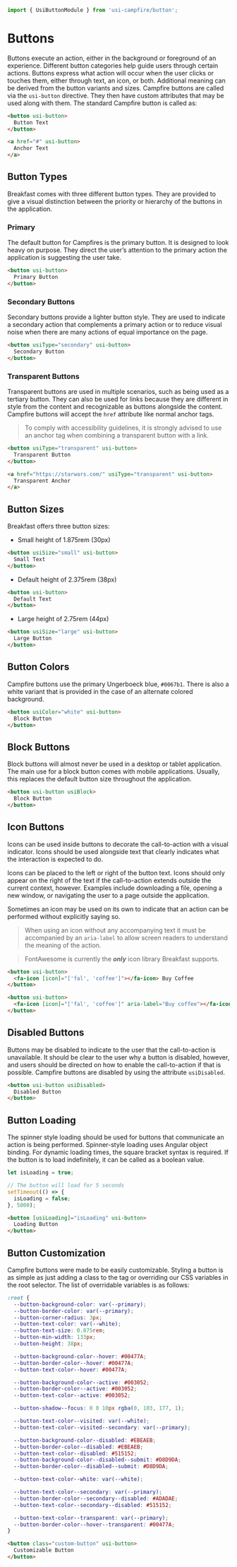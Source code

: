 ```ts
import { UsiButtonModule } from 'usi-campfire/button';
```

# Buttons
Buttons execute an action, either in the background or foreground of an experience. Different button categories help guide users through certain actions.
Buttons express what action will occur when the user clicks or touches them, either through text, an icon, or both. Additional meaning can be derived from the
button variants and sizes. Campfire buttons are called via the `usi-button` directive. They then have custom attributes that may be used along with them. The
standard Campfire button is called as:

```html
<button usi-button>
  Button Text
</button>

<a href="#" usi-button>
  Anchor Text
</a>
```

## Button Types
Breakfast comes with three different button types. They are provided to give a visual distinction between the priority or hierarchy of the buttons in the
application.

### Primary
The default button for Campfires is the primary button. It is designed to look heavy on purpose. They direct the user’s attention to the primary action the
application is suggesting the user take.

```html
<button usi-button>
  Primary Button
</button>
```

### Secondary Buttons
Secondary buttons provide a lighter button style. They are used to indicate a secondary action that complements a primary action or to reduce visual noise when
there are many actions of equal importance on the page.

```html
<button usiType="secondary" usi-button>
  Secondary Button
</button>
```

### Transparent Buttons
Transparent buttons are used in multiple scenarios, such as being used as a tertiary button. They can also be used for links because they are different in style
from the content and recognizable as buttons alongside the content. Campfire buttons will accept the `href` attribute like normal anchor tags.

> To comply with accessibility guidelines, it is strongly advised to use an anchor tag when combining a transparent button with a link.

```html
<button usiType="transparent" usi-button>
  Transparent Button
</button>

<a href="https://starwars.com/" usiType="transparent" usi-button>
  Transparent Anchor
</a>
```

## Button Sizes
Breakfast offers three button sizes:
- Small height of 1.875rem (30px)

```html
<button usiSize="small" usi-button>
  Small Text
</button>
```

- Default height of 2.375rem (38px)

```html
<button usi-button>
  Default Text
</button>
```

- Large height of 2.75rem (44px)

```html
<button usiSize="large" usi-button>
  Large Button
</button>
```

## Button Colors
Campfire buttons use the primary Ungerboeck blue, `#0067b1`. There is also a white variant that is provided in the case of an alternate colored background.

```html
<button usiColor="white" usi-button>
  Block Button
</button>
```

## Block Buttons
Block buttons will almost never be used in a desktop or tablet application. The main use for a block button comes with mobile applications. Usually, this
replaces the default button size throughout the application.

```html
<button usi-button usiBlock>
  Block Button
</button>
```

## Icon Buttons
Icons can be used inside buttons to decorate the call-to-action with a visual indicator. Icons should be used alongside text that clearly indicates what the
interaction is expected to do.

Icons can be placed to the left or right of the button text. Icons should only appear on the right of the text if the call-to-action extends outside the current
context, however. Examples include downloading a file, opening a new window, or navigating the user to a page outside the application.

Sometimes an icon may be used on its own to indicate that an action can be performed without explicitly saying so.

> When using an icon without any accompanying text it must be accompanied by an `aria-label` to allow screen readers to
> understand the meaning of the action.

> FontAwesome is currently the ***only*** icon library Breakfast supports.

```html
<button usi-button>
  <fa-icon [icon]="['fal', 'coffee']"></fa-icon> Buy Coffee
</button>

<button usi-button>
  <fa-icon [icon]="['fal', 'coffee']" aria-label="Buy coffee"></fa-icon>
</button>
```

## Disabled Buttons
Buttons may be disabled to indicate to the user that the call-to-action is unavailable. It should be clear to the user why a button is disabled, however, and
users should be directed on how to enable the call-to-action if that is possible. Campfire buttons are disabled by using the attribute `usiDisabled`.

```html
<button usi-button usiDisabled>
  Disabled Button
</button>
```

## Button Loading
The spinner style loading should be used for buttons that communicate an action is being performed. Spinner-style loading uses Angular object binding. For
dynamic loading times, the square bracket syntax is required. If the button is to load indefinitely, it can be called as a boolean value.

```ts
let isLoading = true;

// The button will load for 5 seconds
setTimeout(() => {
  isLoading = false;
}, 5000);
```

```html
<button [usiLoading]="isLoading" usi-button>
  Loading Button
</button>
```

## Button Customization
Campfire buttons were made to be easily customizable. Styling a button is as simple as just adding a class to the tag or overriding our CSS variables in the
root selector. The list of overridable variables is as follows:

```css
:root {
  --button-background-color: var(--primary);
  --button-border-color: var(--primary);
  --button-corner-radius: 3px;
  --button-text-color: var(--white);
  --button-text-size: 0.875rem;
  --button-min-width: 133px;
  --button-height: 38px;

  --button-background-color--hover: #00477A;
  --button-border-color--hover: #00477A;
  --button-text-color--hover: #00477A;

  --button-background-color--active: #003052;
  --button-border-color--active: #003052;
  --button-text-color--active: #003052;

  --button-shadow--focus: 0 0 10px rgba(0, 103, 177, 1);

  --button-text-color--visited: var(--white);
  --button-text-color--visited--secondary: var(--primary);

  --button-background-color--disabled: #EBEAEB;
  --button-border-color--disabled: #EBEAEB;
  --button-text-color--disabled: #515152;
  --button-background-color--disabled--submit: #D8D9DA;
  --button-border-color--disabled--submit: #D8D9DA;

  --button-text-color--white: var(--white);

  --button-text-color--secondary: var(--primary);
  --button-border-color--secondary--disabled: #ADADAE;
  --button-text-color--secondary--disabled: #515152;

  --button-text-color--transparent: var(--primary);
  --button-border-color--hover--transparent: #00477A;
}
```


```html
<button class="custom-button" usi-button>
  Customizable Button
</button>
```
